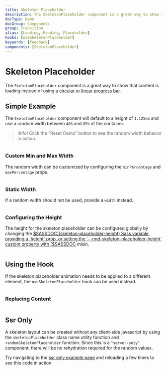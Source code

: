 ```yaml
---
title: Skeleton Placeholder
description: The SkeletonPlaceholder component is a great way to show that content is loading instead of using a circular or linear progress bar.
docType: Demo
docGroup: Components
group: Transition
alias: [Loading, Pending, Placeholder]
hooks: [useSkeletonPlaceholder]
keywords: [feedback]
components: [SkeletonPlaceholder]
---
```


# Skeleton Placeholder

The `SkeletonPlaceholder` component is a great way to show that content is
loading instead of using a [circular or linear progress bar](/components/progress).

## Simple Example

The `SkeletonPlaceholder` component will default to a height of `1.125em` and
use a random width between `40%` and `85%` of the container.

> !Info! Click the "Reset Demo" button to see the random width behavior in action.

```demo source="./SimpleExample.tsx"

```

### Custom Min and Max Width

The random width can be customized by configuring the `minPercentage` and
`maxPercentage` props.

```demo source="./CustomMinAndMaxWidthExample.tsx"

```

### Static Width

If a random width should not be used, provide a `width` instead.

```demo source="./StaticWidthExample.tsx"

```

### Configuring the Height

The height for the skeleton placeholder can be configured globally by changing
the [$SASSDOC](skeleton-placeholder-height) Sass variable, providing a `height`
prop, or setting the `--rmd-skeleton-placeholder-height` custom property with
[$SASSDOC](transition-set-var) mixin.

```demo source="./ConfiguringTheHeightExample.tsx"

```

## Using the Hook

If the skeleton placeholder animation needs to be applied to a different
element, the `useSkeletonPlaceholder` hook can be used instead.

```demo source="./UsingTheHookExample.tsx"

```

### Replacing Content

```demo source="./ReplacingContentExample.tsx"

```

## Ssr Only

A skeleton layout can be created without any client-side javascript by using the
`skeletonPlaceholder` class name utility function and
`randomSkeletonPlaceholder` function. Since this is a `"server-only"` component,
there will be no rehydration required for the random values.

Try navigating to the
[ssr only example page](/components/skeleton-placeholder/ssr-only) and reloading
a few times to see this code in action.

```demo source="./SsrOnlyExample.tsx" importOnly

```

